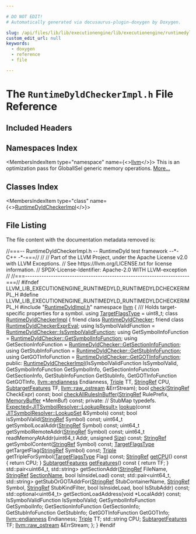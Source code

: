 ```yaml
---

# DO NOT EDIT!
# Automatically generated via docusaurus-plugin-doxygen by Doxygen.

slug: /api/files/lib/lib/executionengine/lib/executionengine/runtimedyld/runtimedyldcheckerimpl-h
custom_edit_url: null
keywords:
  - doxygen
  - reference
  - file

---
```





# The `RuntimeDyldCheckerImpl.h` File Reference

<DoxygenPage pluginConfig={pluginConfig}>



## Included Headers

<IncludesList>
<IncludesListItem
  filePath="RuntimeDyldImpl.h"
  permalink="/docs/api/files/lib/lib/executionengine/lib/executionengine/runtimedyld/runtimedyldimpl-h"
  isLocal="true" />
</IncludesList>

## Namespaces Index

<MembersIndex>

<MembersIndexItem
  type="namespace"
  name={<><a href="/docs/api/namespaces/llvm">llvm</a></>}>
This is an optimization pass for GlobalISel generic memory operations. <a href="/docs/api/namespaces/llvm/#details">More...</a>
</MembersIndexItem>

</MembersIndex>

## Classes Index

<MembersIndex>

<MembersIndexItem
  type="class"
  name={<><a href="/docs/api/classes/llvm/runtimedyldcheckerimpl">RuntimeDyldCheckerImpl</a></>}>
</MembersIndexItem>

</MembersIndex>


## File Listing

The file content with the documentation metadata removed is:

<ProgramListing>

<Link id="l00001" /><CodeLine lineNumber="1"><span class="doxyHighlightComment">//===-- RuntimeDyldCheckerImpl.h -- RuntimeDyld test framework --&#42;- C++ -&#42;-===//</span></CodeLine>
<Link id="l00002" /><CodeLine lineNumber="2"><span class="doxyHighlightComment">//</span></CodeLine>
<Link id="l00003" /><CodeLine lineNumber="3"><span class="doxyHighlightComment">// Part of the LLVM Project, under the Apache License v2.0 with LLVM Exceptions.</span></CodeLine>
<Link id="l00004" /><CodeLine lineNumber="4"><span class="doxyHighlightComment">// See https://llvm.org/LICENSE.txt for license information.</span></CodeLine>
<Link id="l00005" /><CodeLine lineNumber="5"><span class="doxyHighlightComment">// SPDX-License-Identifier: Apache-2.0 WITH LLVM-exception</span></CodeLine>
<Link id="l00006" /><CodeLine lineNumber="6"><span class="doxyHighlightComment">//</span></CodeLine>
<Link id="l00007" /><CodeLine lineNumber="7"><span class="doxyHighlightComment">//===----------------------------------------------------------------------===//</span></CodeLine>
<Link id="l00008" /><CodeLine lineNumber="8"></CodeLine>
<Link id="l00009" /><CodeLine lineNumber="9"><span class="doxyHighlightPreprocessor">#ifndef LLVM&#95;LIB&#95;EXECUTIONENGINE&#95;RUNTIMEDYLD&#95;RUNTIMEDYLDCHECKERIMPL&#95;H</span></CodeLine>
<Link id="l00010" /><CodeLine lineNumber="10"><span class="doxyHighlightPreprocessor">#define LLVM&#95;LIB&#95;EXECUTIONENGINE&#95;RUNTIMEDYLD&#95;RUNTIMEDYLDCHECKERIMPL&#95;H</span></CodeLine>
<Link id="l00011" /><CodeLine lineNumber="11"></CodeLine>
<Link id="l00012" /><CodeLine lineNumber="12"><span class="doxyHighlightPreprocessor">#include &quot;<a href="/docs/api/files/lib/lib/executionengine/lib/executionengine/runtimedyld/runtimedyldimpl-h">RuntimeDyldImpl.h</a>&quot;</span></CodeLine>
<Link id="l00013" /><CodeLine lineNumber="13"></CodeLine>
<Link id="l00014" /><CodeLine lineNumber="14"><span class="doxyHighlightKeyword">namespace </span><span class="doxyHighlight"><a href="/docs/api/namespaces/llvm">llvm</a> &#123;</span></CodeLine>
<Link id="l00015" /><CodeLine lineNumber="15"></CodeLine>
<Link id="l00016" /><CodeLine lineNumber="16"><span class="doxyHighlightComment">/// Holds target-specific properties for a symbol.</span></CodeLine>
<Link id="l00017" /><CodeLine lineNumber="17"><span class="doxyHighlightKeyword">using </span><span class="doxyHighlight"><a href="/docs/api/namespaces/llvm/#aea40ee68325c4b92ce5d7814db333708">TargetFlagsType</a> = uint8&#95;t;</span></CodeLine>
<Link id="l00018" /><CodeLine lineNumber="18"></CodeLine>
<Link id="l00019" /><CodeLine lineNumber="19" lineLink="/docs/api/classes/llvm/runtimedyldcheckerimpl"><span class="doxyHighlightKeyword">class </span><span class="doxyHighlight"><a href="/docs/api/classes/llvm/runtimedyldcheckerimpl/#acef6af165608f827d1aea321cff9257b">RuntimeDyldCheckerImpl</a> &#123;</span></CodeLine>
<Link id="l00020" /><CodeLine lineNumber="20" lineLink="/docs/api/classes/llvm/runtimedyldcheckerimpl/#ac16254525cb27669ba70a53c26101682"><span class="doxyHighlight">  </span><span class="doxyHighlightKeyword">friend</span><span class="doxyHighlight"> </span><span class="doxyHighlightKeyword">class </span><span class="doxyHighlight"><a href="/docs/api/classes/llvm/runtimedyldcheckerimpl/#ac16254525cb27669ba70a53c26101682">RuntimeDyldChecker</a>;</span></CodeLine>
<Link id="l00021" /><CodeLine lineNumber="21" lineLink="/docs/api/classes/llvm/runtimedyldcheckerimpl/#a048341b2c488457be0619573128ab6c1"><span class="doxyHighlight">  </span><span class="doxyHighlightKeyword">friend</span><span class="doxyHighlight"> </span><span class="doxyHighlightKeyword">class </span><span class="doxyHighlight"><a href="/docs/api/classes/llvm/runtimedyldcheckerimpl/#a048341b2c488457be0619573128ab6c1">RuntimeDyldCheckerExprEval</a>;</span></CodeLine>
<Link id="l00022" /><CodeLine lineNumber="22"></CodeLine>
<Link id="l00023" /><CodeLine lineNumber="23"><span class="doxyHighlight">  </span><span class="doxyHighlightKeyword">using </span><span class="doxyHighlight">IsSymbolValidFunction =</span></CodeLine>
<Link id="l00024" /><CodeLine lineNumber="24"><span class="doxyHighlight">    <a href="/docs/api/classes/llvm/runtimedyldchecker/#a3690573990ceae5a6f5649052411a137">RuntimeDyldChecker::IsSymbolValidFunction</a>;</span></CodeLine>
<Link id="l00025" /><CodeLine lineNumber="25"><span class="doxyHighlight">  </span><span class="doxyHighlightKeyword">using </span><span class="doxyHighlight">GetSymbolInfoFunction = <a href="/docs/api/classes/llvm/runtimedyldchecker/#acac2cbf39dcc3dc95565848db4aed7d8">RuntimeDyldChecker::GetSymbolInfoFunction</a>;</span></CodeLine>
<Link id="l00026" /><CodeLine lineNumber="26"><span class="doxyHighlight">  </span><span class="doxyHighlightKeyword">using </span><span class="doxyHighlight">GetSectionInfoFunction = <a href="/docs/api/classes/llvm/runtimedyldchecker/#a5ed34fdb356b0ece4cc9ee4fab9f9d45">RuntimeDyldChecker::GetSectionInfoFunction</a>;</span></CodeLine>
<Link id="l00027" /><CodeLine lineNumber="27"><span class="doxyHighlight">  </span><span class="doxyHighlightKeyword">using </span><span class="doxyHighlight">GetStubInfoFunction = <a href="/docs/api/classes/llvm/runtimedyldchecker/#ae675538cb55438dbe6a1e0de6d138319">RuntimeDyldChecker::GetStubInfoFunction</a>;</span></CodeLine>
<Link id="l00028" /><CodeLine lineNumber="28"><span class="doxyHighlight">  </span><span class="doxyHighlightKeyword">using </span><span class="doxyHighlight">GetGOTInfoFunction = <a href="/docs/api/classes/llvm/runtimedyldchecker/#ac568a27a9bc46c1935208f0ad86465c1">RuntimeDyldChecker::GetGOTInfoFunction</a>;</span></CodeLine>
<Link id="l00029" /><CodeLine lineNumber="29"></CodeLine>
<Link id="l00030" /><CodeLine lineNumber="30"><span class="doxyHighlightKeyword">public</span><span class="doxyHighlight">:</span></CodeLine>
<Link id="l00031" /><CodeLine lineNumber="31"><span class="doxyHighlight">  <a href="/docs/api/classes/llvm/runtimedyldcheckerimpl/#acef6af165608f827d1aea321cff9257b">RuntimeDyldCheckerImpl</a>(IsSymbolValidFunction IsSymbolValid,</span></CodeLine>
<Link id="l00032" /><CodeLine lineNumber="32"><span class="doxyHighlight">                         GetSymbolInfoFunction GetSymbolInfo,</span></CodeLine>
<Link id="l00033" /><CodeLine lineNumber="33"><span class="doxyHighlight">                         GetSectionInfoFunction GetSectionInfo,</span></CodeLine>
<Link id="l00034" /><CodeLine lineNumber="34"><span class="doxyHighlight">                         GetStubInfoFunction GetStubInfo,</span></CodeLine>
<Link id="l00035" /><CodeLine lineNumber="35"><span class="doxyHighlight">                         GetGOTInfoFunction GetGOTInfo,</span></CodeLine>
<Link id="l00036" /><CodeLine lineNumber="36"><span class="doxyHighlight">                         <a href="/docs/api/namespaces/llvm/#ae1e26e57357947b25e392fd18ab000db">llvm::endianness</a> Endianness, <a href="/docs/api/classes/llvm/triple">Triple</a> TT, <a href="/docs/api/classes/llvm/stringref">StringRef</a> CPU,</span></CodeLine>
<Link id="l00037" /><CodeLine lineNumber="37"><span class="doxyHighlight">                         <a href="/docs/api/classes/llvm/subtargetfeatures">SubtargetFeatures</a> TF, <a href="/docs/api/classes/llvm/raw-ostream">llvm::raw&#95;ostream</a> &amp;ErrStream);</span></CodeLine>
<Link id="l00038" /><CodeLine lineNumber="38"></CodeLine>
<Link id="l00039" /><CodeLine lineNumber="39"><span class="doxyHighlight">  </span><span class="doxyHighlightKeywordType">bool</span><span class="doxyHighlight"> <a href="/docs/api/classes/llvm/runtimedyldcheckerimpl/#a207bb91d248449b19dfdc6b62172b1e4">check</a>(<a href="/docs/api/classes/llvm/stringref">StringRef</a> CheckExpr) </span><span class="doxyHighlightKeyword">const</span><span class="doxyHighlight">;</span></CodeLine>
<Link id="l00040" /><CodeLine lineNumber="40"><span class="doxyHighlight">  </span><span class="doxyHighlightKeywordType">bool</span><span class="doxyHighlight"> <a href="/docs/api/classes/llvm/runtimedyldcheckerimpl/#a03459afe90e9865de42de9912ec0c972">checkAllRulesInBuffer</a>(<a href="/docs/api/classes/llvm/stringref">StringRef</a> RulePrefix, <a href="/docs/api/classes/llvm/memorybuffer">MemoryBuffer</a> &#42;MemBuf) </span><span class="doxyHighlightKeyword">const</span><span class="doxyHighlight">;</span></CodeLine>
<Link id="l00041" /><CodeLine lineNumber="41"></CodeLine>
<Link id="l00042" /><CodeLine lineNumber="42"><span class="doxyHighlightKeyword">private</span><span class="doxyHighlight">:</span></CodeLine>
<Link id="l00043" /><CodeLine lineNumber="43"></CodeLine>
<Link id="l00044" /><CodeLine lineNumber="44"><span class="doxyHighlight">  </span><span class="doxyHighlightComment">// StubMap typedefs.</span></CodeLine>
<Link id="l00045" /><CodeLine lineNumber="45"></CodeLine>
<Link id="l00046" /><CodeLine lineNumber="46"><span class="doxyHighlight">  <a href="/docs/api/classes/llvm/expected">Expected&lt;JITSymbolResolver::LookupResult&gt;</a></span></CodeLine>
<Link id="l00047" /><CodeLine lineNumber="47"><span class="doxyHighlight">  <a href="/docs/api/files/lib/lib/debuginfo/lib/debuginfo/gsym/inlineinfo-cpp/#a5db99f4b7f8744e0b1c8b50dba8ec5a2">lookup</a>(</span><span class="doxyHighlightKeyword">const</span><span class="doxyHighlight"> <a href="/docs/api/classes/llvm/jitsymbolresolver/#a487abfdc466598f156d5398ae986c6f9">JITSymbolResolver::LookupSet</a> &amp;Symbols) </span><span class="doxyHighlightKeyword">const</span><span class="doxyHighlight">;</span></CodeLine>
<Link id="l00048" /><CodeLine lineNumber="48"></CodeLine>
<Link id="l00049" /><CodeLine lineNumber="49"><span class="doxyHighlight">  </span><span class="doxyHighlightKeywordType">bool</span><span class="doxyHighlight"> isSymbolValid(<a href="/docs/api/classes/llvm/stringref">StringRef</a> Symbol) </span><span class="doxyHighlightKeyword">const</span><span class="doxyHighlight">;</span></CodeLine>
<Link id="l00050" /><CodeLine lineNumber="50"><span class="doxyHighlight">  uint64&#95;t getSymbolLocalAddr(<a href="/docs/api/classes/llvm/stringref">StringRef</a> Symbol) </span><span class="doxyHighlightKeyword">const</span><span class="doxyHighlight">;</span></CodeLine>
<Link id="l00051" /><CodeLine lineNumber="51"><span class="doxyHighlight">  uint64&#95;t getSymbolRemoteAddr(<a href="/docs/api/classes/llvm/stringref">StringRef</a> Symbol) </span><span class="doxyHighlightKeyword">const</span><span class="doxyHighlight">;</span></CodeLine>
<Link id="l00052" /><CodeLine lineNumber="52"><span class="doxyHighlight">  uint64&#95;t readMemoryAtAddr(uint64&#95;t Addr, </span><span class="doxyHighlightKeywordType">unsigned</span><span class="doxyHighlight"> <a href="/docs/api/files/lib/lib/analysis/inlineorder-cpp/#a7ee6f0cb51c3b9056199e9a0001fe8c3a6f6cb72d544962fa333e2e34ce64f719">Size</a>) </span><span class="doxyHighlightKeyword">const</span><span class="doxyHighlight">;</span></CodeLine>
<Link id="l00053" /><CodeLine lineNumber="53"></CodeLine>
<Link id="l00054" /><CodeLine lineNumber="54"><span class="doxyHighlight">  <a href="/docs/api/classes/llvm/stringref">StringRef</a> getSymbolContent(<a href="/docs/api/classes/llvm/stringref">StringRef</a> Symbol) </span><span class="doxyHighlightKeyword">const</span><span class="doxyHighlight">;</span></CodeLine>
<Link id="l00055" /><CodeLine lineNumber="55"></CodeLine>
<Link id="l00056" /><CodeLine lineNumber="56"><span class="doxyHighlight">  <a href="/docs/api/namespaces/llvm/#aea40ee68325c4b92ce5d7814db333708">TargetFlagsType</a> getTargetFlag(<a href="/docs/api/classes/llvm/stringref">StringRef</a> Symbol) </span><span class="doxyHighlightKeyword">const</span><span class="doxyHighlight">;</span></CodeLine>
<Link id="l00057" /><CodeLine lineNumber="57"><span class="doxyHighlight">  <a href="/docs/api/classes/llvm/triple">Triple</a> getTripleForSymbol(<a href="/docs/api/namespaces/llvm/#aea40ee68325c4b92ce5d7814db333708">TargetFlagsType</a> Flag) </span><span class="doxyHighlightKeyword">const</span><span class="doxyHighlight">;</span></CodeLine>
<Link id="l00058" /><CodeLine lineNumber="58"><span class="doxyHighlight">  <a href="/docs/api/classes/llvm/stringref">StringRef</a> <a href="/docs/api/namespaces/llvm/#a2c346c56fb9021d994675d1710d2d551">getCPU</a>()</span><span class="doxyHighlightKeyword"> const </span><span class="doxyHighlight">&#123; </span><span class="doxyHighlightKeywordFlow">return</span><span class="doxyHighlight"> CPU; &#125;</span></CodeLine>
<Link id="l00059" /><CodeLine lineNumber="59"><span class="doxyHighlight">  <a href="/docs/api/classes/llvm/subtargetfeatures">SubtargetFeatures</a> <a href="/docs/api/files/lib/lib/mc/mcsubtargetinfo-cpp/#aedfa5e387d929b78090c06db5e0965e2">getFeatures</a>()</span><span class="doxyHighlightKeyword"> const </span><span class="doxyHighlight">&#123; </span><span class="doxyHighlightKeywordFlow">return</span><span class="doxyHighlight"> TF; &#125;</span></CodeLine>
<Link id="l00060" /><CodeLine lineNumber="60"></CodeLine>
<Link id="l00061" /><CodeLine lineNumber="61"><span class="doxyHighlight">  std::pair&lt;uint64&#95;t, std::string&gt; getSectionAddr(<a href="/docs/api/classes/llvm/stringref">StringRef</a> FileName,</span></CodeLine>
<Link id="l00062" /><CodeLine lineNumber="62"><span class="doxyHighlight">                                                  <a href="/docs/api/classes/llvm/stringref">StringRef</a> <a href="/docs/api/structs/llvm/sectionname">SectionName</a>,</span></CodeLine>
<Link id="l00063" /><CodeLine lineNumber="63"><span class="doxyHighlight">                                                  </span><span class="doxyHighlightKeywordType">bool</span><span class="doxyHighlight"> IsInsideLoad) </span><span class="doxyHighlightKeyword">const</span><span class="doxyHighlight">;</span></CodeLine>
<Link id="l00064" /><CodeLine lineNumber="64"></CodeLine>
<Link id="l00065" /><CodeLine lineNumber="65"><span class="doxyHighlight">  std::pair&lt;uint64&#95;t, std::string&gt;</span></CodeLine>
<Link id="l00066" /><CodeLine lineNumber="66"><span class="doxyHighlight">  getStubOrGOTAddrFor(<a href="/docs/api/classes/llvm/stringref">StringRef</a> StubContainerName, <a href="/docs/api/classes/llvm/stringref">StringRef</a> Symbol,</span></CodeLine>
<Link id="l00067" /><CodeLine lineNumber="67"><span class="doxyHighlight">                      <a href="/docs/api/classes/llvm/stringref">StringRef</a> StubKindFilter, </span><span class="doxyHighlightKeywordType">bool</span><span class="doxyHighlight"> IsInsideLoad,</span></CodeLine>
<Link id="l00068" /><CodeLine lineNumber="68"><span class="doxyHighlight">                      </span><span class="doxyHighlightKeywordType">bool</span><span class="doxyHighlight"> IsStubAddr) </span><span class="doxyHighlightKeyword">const</span><span class="doxyHighlight">;</span></CodeLine>
<Link id="l00069" /><CodeLine lineNumber="69"></CodeLine>
<Link id="l00070" /><CodeLine lineNumber="70"><span class="doxyHighlight">  std::optional&lt;uint64&#95;t&gt; getSectionLoadAddress(</span><span class="doxyHighlightKeywordType">void</span><span class="doxyHighlight"> &#42;LocalAddr) </span><span class="doxyHighlightKeyword">const</span><span class="doxyHighlight">;</span></CodeLine>
<Link id="l00071" /><CodeLine lineNumber="71"></CodeLine>
<Link id="l00072" /><CodeLine lineNumber="72"><span class="doxyHighlight">  IsSymbolValidFunction IsSymbolValid;</span></CodeLine>
<Link id="l00073" /><CodeLine lineNumber="73"><span class="doxyHighlight">  GetSymbolInfoFunction GetSymbolInfo;</span></CodeLine>
<Link id="l00074" /><CodeLine lineNumber="74"><span class="doxyHighlight">  GetSectionInfoFunction GetSectionInfo;</span></CodeLine>
<Link id="l00075" /><CodeLine lineNumber="75"><span class="doxyHighlight">  GetStubInfoFunction GetStubInfo;</span></CodeLine>
<Link id="l00076" /><CodeLine lineNumber="76"><span class="doxyHighlight">  GetGOTInfoFunction GetGOTInfo;</span></CodeLine>
<Link id="l00077" /><CodeLine lineNumber="77"><span class="doxyHighlight">  <a href="/docs/api/namespaces/llvm/#ae1e26e57357947b25e392fd18ab000db">llvm::endianness</a> Endianness;</span></CodeLine>
<Link id="l00078" /><CodeLine lineNumber="78"><span class="doxyHighlight">  <a href="/docs/api/classes/llvm/triple">Triple</a> TT;</span></CodeLine>
<Link id="l00079" /><CodeLine lineNumber="79"><span class="doxyHighlight">  std::string CPU;</span></CodeLine>
<Link id="l00080" /><CodeLine lineNumber="80"><span class="doxyHighlight">  <a href="/docs/api/classes/llvm/subtargetfeatures">SubtargetFeatures</a> TF;</span></CodeLine>
<Link id="l00081" /><CodeLine lineNumber="81"><span class="doxyHighlight">  <a href="/docs/api/classes/llvm/raw-ostream">llvm::raw&#95;ostream</a> &amp;ErrStream;</span></CodeLine>
<Link id="l00082" /><CodeLine lineNumber="82"><span class="doxyHighlight">&#125;;</span></CodeLine>
<Link id="l00083" /><CodeLine lineNumber="83"><span class="doxyHighlight">&#125;</span></CodeLine>
<Link id="l00084" /><CodeLine lineNumber="84"></CodeLine>
<Link id="l00085" /><CodeLine lineNumber="85"><span class="doxyHighlightPreprocessor">#endif</span></CodeLine>

</ProgramListing>


</DoxygenPage>
